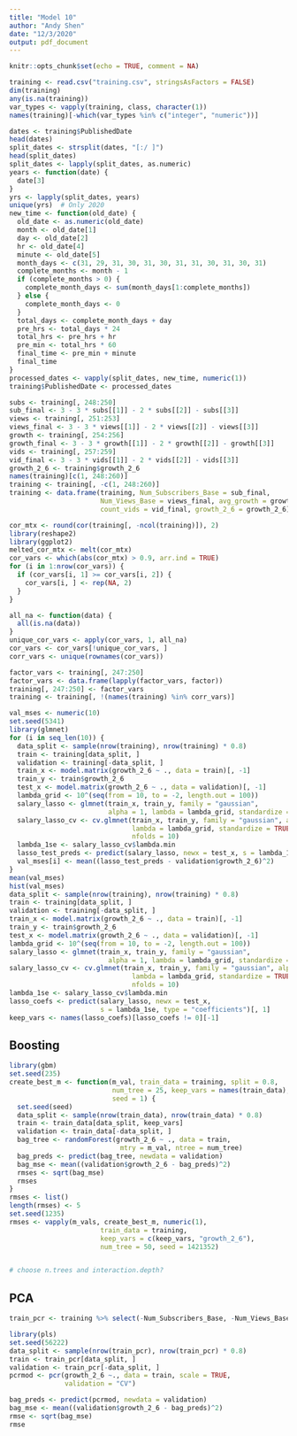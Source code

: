 ```yaml
---
title: "Model 10"
author: "Andy Shen"
date: "12/3/2020"
output: pdf_document
---
```


```r
knitr::opts_chunk$set(echo = TRUE, comment = NA)
```

```r
training <- read.csv("training.csv", stringsAsFactors = FALSE)
dim(training)
any(is.na(training))
var_types <- vapply(training, class, character(1))
names(training)[-which(var_types %in% c("integer", "numeric"))]
```

```r
dates <- training$PublishedDate
head(dates)
split_dates <- strsplit(dates, "[:/ ]")
head(split_dates)
split_dates <- lapply(split_dates, as.numeric)
years <- function(date) {
  date[3]
}
yrs <- lapply(split_dates, years)
unique(yrs)  # Only 2020
new_time <- function(old_date) {
  old_date <- as.numeric(old_date)
  month <- old_date[1]
  day <- old_date[2]
  hr <- old_date[4]
  minute <- old_date[5]
  month_days <- c(31, 29, 31, 30, 31, 30, 31, 31, 30, 31, 30, 31)
  complete_months <- month - 1
  if (complete_months > 0) {
    complete_month_days <- sum(month_days[1:complete_months])
  } else {
    complete_month_days <- 0
  }
  total_days <- complete_month_days + day
  pre_hrs <- total_days * 24
  total_hrs <- pre_hrs + hr
  pre_min <- total_hrs * 60
  final_time <- pre_min + minute 
  final_time
}
processed_dates <- vapply(split_dates, new_time, numeric(1))
training$PublishedDate <- processed_dates
```

```r
subs <- training[, 248:250]
sub_final <- 3 - 3 * subs[[1]] - 2 * subs[[2]] - subs[[3]]
views <- training[, 251:253]
views_final <- 3 - 3 * views[[1]] - 2 * views[[2]] - views[[3]]
growth <- training[, 254:256]
growth_final <- 3 - 3 * growth[[1]] - 2 * growth[[2]] - growth[[3]]
vids <- training[, 257:259]
vid_final <- 3 - 3 * vids[[1]] - 2 * vids[[2]] - vids[[3]]
growth_2_6 <- training$growth_2_6
names(training)[c(1, 248:260)]
training <- training[, -c(1, 248:260)]
training <- data.frame(training, Num_Subscribers_Base = sub_final,
                       Num_Views_Base = views_final, avg_growth = growth_final,
                       count_vids = vid_final, growth_2_6 = growth_2_6)
```

```r
cor_mtx <- round(cor(training[, -ncol(training)]), 2)
library(reshape2)
library(ggplot2)
melted_cor_mtx <- melt(cor_mtx)
cor_vars <- which(abs(cor_mtx) > 0.9, arr.ind = TRUE)
for (i in 1:nrow(cor_vars)) {
  if (cor_vars[i, 1] >= cor_vars[i, 2]) {
    cor_vars[i, ] <- rep(NA, 2)
  }
}

all_na <- function(data) {
  all(is.na(data))
}
unique_cor_vars <- apply(cor_vars, 1, all_na)
cor_vars <- cor_vars[!unique_cor_vars, ]
corr_vars <- unique(rownames(cor_vars))
```


```r
factor_vars <- training[, 247:250]
factor_vars <- data.frame(lapply(factor_vars, factor))
training[, 247:250] <- factor_vars
training <- training[, !(names(training) %in% corr_vars)]
```

```r
val_mses <- numeric(10)
set.seed(5341)
library(glmnet)
for (i in seq_len(10)) {
  data_split <- sample(nrow(training), nrow(training) * 0.8)
  train <- training[data_split, ]
  validation <- training[-data_split, ]
  train_x <- model.matrix(growth_2_6 ~ ., data = train)[, -1]
  train_y <- train$growth_2_6
  test_x <- model.matrix(growth_2_6 ~ ., data = validation)[, -1]
  lambda_grid <- 10^(seq(from = 10, to = -2, length.out = 100))
  salary_lasso <- glmnet(train_x, train_y, family = "gaussian",
                         alpha = 1, lambda = lambda_grid, standardize = TRUE)
  salary_lasso_cv <- cv.glmnet(train_x, train_y, family = "gaussian", alpha = 1,
                               lambda = lambda_grid, standardize = TRUE,
                               nfolds = 10)
  lambda_1se <- salary_lasso_cv$lambda.min
  lasso_test_preds <- predict(salary_lasso, newx = test_x, s = lambda_1se)
  val_mses[i] <- mean((lasso_test_preds - validation$growth_2_6)^2)
}
mean(val_mses)
hist(val_mses)
data_split <- sample(nrow(training), nrow(training) * 0.8)
train <- training[data_split, ]
validation <- training[-data_split, ]
train_x <- model.matrix(growth_2_6 ~ ., data = train)[, -1]
train_y <- train$growth_2_6
test_x <- model.matrix(growth_2_6 ~ ., data = validation)[, -1]
lambda_grid <- 10^(seq(from = 10, to = -2, length.out = 100))
salary_lasso <- glmnet(train_x, train_y, family = "gaussian",
                         alpha = 1, lambda = lambda_grid, standardize = TRUE)
salary_lasso_cv <- cv.glmnet(train_x, train_y, family = "gaussian", alpha = 1,
                               lambda = lambda_grid, standardize = TRUE,
                               nfolds = 10)
lambda_1se <- salary_lasso_cv$lambda.min
lasso_coefs <- predict(salary_lasso, newx = test_x,
                       s = lambda_1se, type = "coefficients")[, 1]
keep_vars <- names(lasso_coefs)[lasso_coefs != 0][-1]
```


## Boosting

```r
library(gbm)
set.seed(235)
create_best_m <- function(m_val, train_data = training, split = 0.8,
                          num_tree = 25, keep_vars = names(train_data),
                          seed = 1) {
  set.seed(seed)
  data_split <- sample(nrow(train_data), nrow(train_data) * 0.8)
  train <- train_data[data_split, keep_vars]
  validation <- train_data[-data_split, ]
  bag_tree <- randomForest(growth_2_6 ~ ., data = train,
                            mtry = m_val, ntree = num_tree)
  bag_preds <- predict(bag_tree, newdata = validation)
  bag_mse <- mean((validation$growth_2_6 - bag_preds)^2)
  rmses <- sqrt(bag_mse)
  rmses
}
rmses <- list()
length(rmses) <- 5
set.seed(1235)
rmses <- vapply(m_vals, create_best_m, numeric(1),
                       train_data = training,
                       keep_vars = c(keep_vars, "growth_2_6"),
                       num_tree = 50, seed = 1421352)


# choose n.trees and interaction.depth?
```











## PCA

```r
train_pcr <- training %>% select(-Num_Subscribers_Base, -Num_Views_Base, -avg_growth, -count_vids)
```


```r
library(pls)
set.seed(56222)
data_split <- sample(nrow(train_pcr), nrow(train_pcr) * 0.8)
train <- train_pcr[data_split, ]
validation <- train_pcr[-data_split, ]
pcrmod <- pcr(growth_2_6 ~., data = train, scale = TRUE,
              validation = "CV")

```

```r
bag_preds <- predict(pcrmod, newdata = validation)
bag_mse <- mean((validation$growth_2_6 - bag_preds)^2)
rmse <- sqrt(bag_mse)
rmse
```








